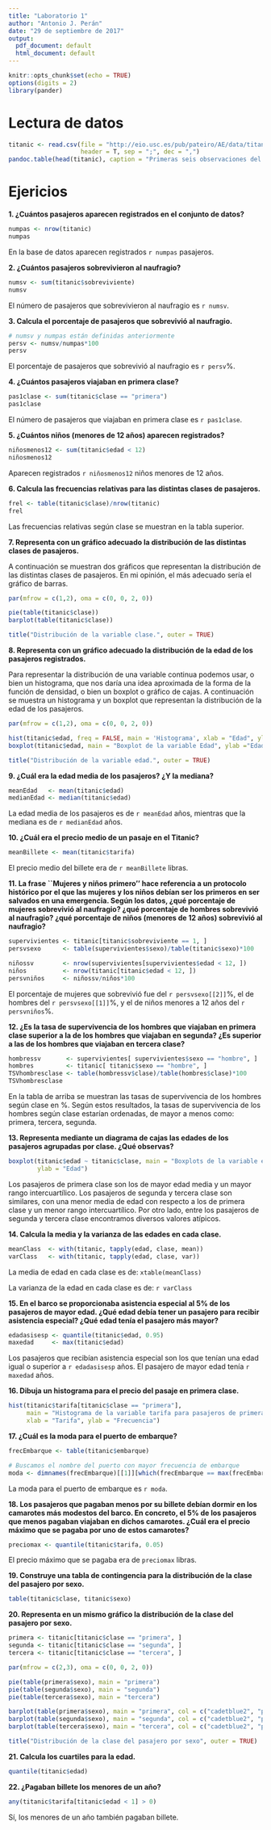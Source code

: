 ```yaml
---
title: "Laboratorio 1"
author: "Antonio J. Perán"
date: "29 de septiembre de 2017"
output:
  pdf_document: default
  html_document: default
---
```


```r
knitr::opts_chunk$set(echo = TRUE)
options(digits = 2)
library(pander)
```

# Lectura de datos

```r
titanic <- read.csv(file = "http://eio.usc.es/pub/pateiro/AE/data/titanic_es.csv",
                    header = T, sep = ";", dec = ",")
pandoc.table(head(titanic), caption = "Primeras seis observaciones del conjunto de datos")
```

# Ejericios

**1. ¿Cuántos pasajeros aparecen registrados en el conjunto de datos?**  

```r
numpas <- nrow(titanic)
numpas
```

En la base de datos aparecen registrados `r numpas` pasajeros.

**2. ¿Cuántos pasajeros sobrevivieron al naufragio?**

```r
numsv <- sum(titanic$sobreviviente)
numsv
```

El número de pasajeros que sobrevivieron al naufragio es `r numsv`.

**3. Calcula el porcentaje de pasajeros que sobrevivió al naufragio.**

```r
# numsv y numpas están definidas anteriormente
persv <- numsv/numpas*100
persv
```

El porcentaje de pasajeros que sobrevivió al naufragio es `r persv`%. 

\newpage

**4. ¿Cuántos pasajeros viajaban en primera clase?**

```r
pas1clase <- sum(titanic$clase == "primera")
pas1clase
```

El número de pasajeros que viajaban en primera clase es `r pas1clase`.

**5. ¿Cuántos niños (menores de 12 años) aparecen registrados?**

```r
niñosmenos12 <- sum(titanic$edad < 12)
niñosmenos12
```

Aparecen registrados `r niñosmenos12` niños menores de 12 años.

**6. Calcula las frecuencias relativas para las distintas clases de pasajeros.**

```r
frel <- table(titanic$clase)/nrow(titanic)
frel
```

Las frecuencias relativas según clase se muestran en la tabla superior.  

**7. Representa con un gráfico adecuado la distribución de las distintas clases de pasajeros.**

A continuación se muestran dos gráficos que representan la distribución de las distintas clases de pasajeros. En mi opinión, el más adecuado sería el gráfico de barras.

```r
par(mfrow = c(1,2), oma = c(0, 0, 2, 0))

pie(table(titanic$clase))
barplot(table(titanic$clase))

title("Distribución de la variable clase.", outer = TRUE)
```

**8. Representa con un gráfico adecuado la distribución de la edad de los pasajeros registrados.**

Para representar la distribución de una variable continua podemos usar, o bien un histograma, que nos daría una idea aproximada de la forma de la función de densidad, o bien un boxplot o gráfico de cajas. A continuación se muestra un histograma y un boxplot que representan la distribución de la edad de los pasajeros.

```r
par(mfrow = c(1,2), oma = c(0, 0, 2, 0))

hist(titanic$edad, freq = FALSE, main = 'Histograma', xlab = "Edad", ylab = "Densidad" )
boxplot(titanic$edad, main = "Boxplot de la variable Edad", ylab ="Edad")

title("Distribución de la variable edad.", outer = TRUE)
```

**9. ¿Cuál era la edad media de los pasajeros? ¿Y la mediana?**

```r
meanEdad   <- mean(titanic$edad)
medianEdad <- median(titanic$edad)
```

La edad media de los pasajeros es de `r meanEdad` años, mientras que la mediana es de `r medianEdad` años.

**10. ¿Cuál era el precio medio de un pasaje en el Titanic?**

```r
meanBillete <- mean(titanic$tarifa)
```

El precio medio del billete era de `r meanBillete` libras.

**11. La frase ``Mujeres y niños primero'' hace referencia a un protocolo histórico por el que las mujeres y los niños debían ser los primeros en ser salvados en una emergencia. Según los datos, ¿qué porcentaje de mujeres sobrevivió al naufragio? ¿qué porcentaje de hombres sobrevivió al naufragio? ¿qué porcentaje de niños (menores de 12 años) sobrevivió al naufragio?**

```r
supervivientes <- titanic[titanic$sobreviviente == 1, ]
persvsexo      <- table(supervivientes$sexo)/table(titanic$sexo)*100

niñossv        <- nrow(supervivientes[supervivientes$edad < 12, ]) 
niños          <- nrow(titanic[titanic$edad < 12, ])
persvniños     <- niñossv/niños*100 
```

El porcentaje de mujeres que sobrevivió fue del `r persvsexo[[2]]`%, el de hombres del `r persvsexo[[1]]`%, y el de niños menores a 12 años del `r persvniños`%.


**12. ¿Es la tasa de supervivencia de los hombres que viajaban en primera clase superior a la de los hombres que viajaban en segunda? ¿Es superior a las de los hombres que viajaban en tercera clase?**

```r
hombressv       <- supervivientes[ supervivientes$sexo == "hombre", ]
hombres         <- titanic[ titanic$sexo == "hombre", ]
TSVhombresclase <- table(hombressv$clase)/table(hombres$clase)*100
TSVhombresclase
```

En la tabla de arriba se muestran las tasas de supervivencia de los hombres según clase en %. Según estos resultados, la tasas de supervivencia de los hombres según clase estarían ordenadas, de mayor a menos como: primera, tercera, segunda.

**13. Representa mediante un diagrama de cajas las edades de los pasajeros agrupadas por clase. ¿Qué observas?**

```r
boxplot(titanic$edad ~ titanic$clase, main = "Boxplots de la variable edad según clase", 
        ylab = "Edad")
```

\newpage

Los pasajeros de primera clase son los de mayor edad media y un mayor rango intercuartílico. Los pasajeros de segunda y tercera clase son similares, con una menor media de edad con respecto a los de primera clase y un menor rango intercuartílico. Por otro lado, entre los pasajeros de segunda y tercera clase encontramos diversos valores atípicos. 

**14. Calcula la media y la varianza de las edades en cada clase.**

```r
meanClass  <- with(titanic, tapply(edad, clase, mean))
varClass   <- with(titanic, tapply(edad, clase, var))
```

La media de edad en cada clase es de:
`xtable(meanClass)`

La varianza de la edad en cada clase es de:
`r varClass`

**15. En el barco se proporcionaba asistencia especial al 5% de los pasajeros de mayor edad. ¿Qué edad debía tener un pasajero para recibir asistencia especial? ¿Qué edad tenía el pasajero más mayor?**

```r
edadasisesp <- quantile(titanic$edad, 0.95) 
maxedad     <- max(titanic$edad)
```

Los pasajeros que recibían asistencia especial son los que tenían una edad igual o superior a `r edadasisesp` años. El pasajero de mayor edad tenía `r maxedad` años.

**16. Dibuja un histograma para el precio del pasaje en primera clase.**

```r
hist(titanic$tarifa[titanic$clase == "primera"],
     main = "Histograma de la variable tarifa para pasajeros de primera clase",
     xlab = "Tarifa", ylab = "Frecuencia")
```


**17. ¿Cuál es la moda para el puerto de embarque?**

```r
frecEmbarque <- table(titanic$embarque)

# Buscamos el nombre del puerto con mayor frecuencia de embarque
moda <- dimnames(frecEmbarque)[[1]][which(frecEmbarque == max(frecEmbarque))]
```

La moda para el puerto de embarque es `r moda`.


**18. Los pasajeros que pagaban menos por su billete debían dormir en los camarotes más modestos del barco. En concreto, el 5% de los pasajeros que menos pagaban viajaban en dichos camarotes. ¿Cuál era el precio máximo que se pagaba por uno de estos camarotes?**

```r
preciomax <- quantile(titanic$tarifa, 0.05)
```

El precio máximo que se pagaba era de `preciomax` libras.


**19. Construye una tabla de contingencia para la distribución de la clase del pasajero por sexo.**

```r
table(titanic$clase, titanic$sexo)
```

**20. Representa en un mismo gráfico la distribución de la clase del pasajero por sexo.**

```r
primera <- titanic[titanic$clase == "primera", ]
segunda <- titanic[titanic$clase == "segunda", ]
tercera <- titanic[titanic$clase == "tercera", ]

par(mfrow = c(2,3), oma = c(0, 0, 2, 0))

pie(table(primera$sexo), main = "primera")
pie(table(segunda$sexo), main = "segunda")
pie(table(tercera$sexo), main = "tercera")

barplot(table(primera$sexo), main = "primera", col = c("cadetblue2", "pink"))
barplot(table(segunda$sexo), main = "segunda", col = c("cadetblue2", "pink"))
barplot(table(tercera$sexo), main = "tercera", col = c("cadetblue2", "pink"))

title("Distribución de la clase del pasajero por sexo", outer = TRUE)
```



**21. Calcula los cuartiles para la edad.**

```r
quantile(titanic$edad)
```


**22. ¿Pagaban billete los menores de un año?**

```r
any(titanic$tarifa[titanic$edad < 1] > 0)
```

Sí, los menores de un año también pagaban billete.









